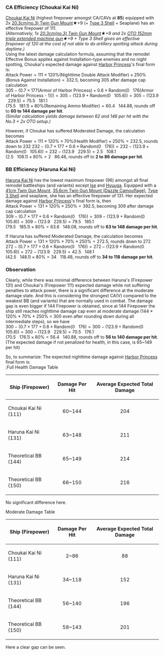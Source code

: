 ===CA Efficiency (Choukai Kai Ni)===
[[Choukai#Second Upgrade|Choukai Kai Ni]] (highest firepower amongst CA/CAVs at '''85''') equipped with 2x [[20.3cm(no.3) Twin Gun Mount]]★+9 (+ [[Type 3 Shell]] + Seaplane) has an effective firepower of 111.<br/>
''(Alternatively, 1x [[20.3cm(no.3) Twin Gun Mount]]★+9 and 2x [[OTO 152mm triple extended machine gun]]★+9 + Type 3 Shell gives an effective firepower of 120 at the cost of not able to do artillery spotting attack during daytime.)''<br/>
Using the latest damage calculation formula, assuming that the remodel Effective Bonus applies against Installation-type enemies and no night spotting, Choukai's expected damage against [[Harbor Princess]]'s final form is:<br/>
<math> \text {Attack Power} = 111 \times 120 \% \text {(Nighttime Double Attack Modifier)} \times 250 \% \text {(Bonus Against Installation)} = 332.5 </math>, becoming 305 after damage cap calculation<br/>
<math> 305 - (0.7 \times 177 \text {(Armor of Harbor Princess)} + 0.6 \times \text {Random} (0 \text { ~ } 176 \text {(Armor of Harbor Princess - 1)} )) = 305 - (123.9 + \text {Random} (0 \text { ~ } 105.6)) = 305 - (123.9 \text { ~ } 229.5) = 75.5 \text { ~ } 181.1</math><br/>
<math> (75.5 \text { ~ } 181.1) \times 80 \% \text {(Remaining Ammo Modifier)} = 60.4 \text { ~ } 144.88</math>, rounds off to '''60 to 144 damage per hit'''.<br/>
''(Similar calculation yields damage between 62 and 146 per hit with the No.3 + 2x OTO setup.)''

However, if Choukai has suffered Moderated Damage, the calculation becomes<br/>
<math> \text {Attack Power} = 111 \times 120 \% \times 70 \% \text {(Health Modifier)} \times 250 \% = 232.5 </math>, rounds down to 232
<math> 232 - (0.7 \times 177 + 0.6 \times \text {Random} (0 \text { ~ } 176)) = 232 - (123.9 + \text {Random} (0 \text { ~ } 105.6)) = 232 - (123.9 \text { ~ } 229.5) = 2.5 \text { ~ } 108.1</math><br/>
<math> (2.5 \text { ~ } 108.1) \times 80 \% = 2 \text { ~ } 86.48</math>, rounds off to '''2 to 86 damage per hit'''.<br/>

===BB Efficiency (Haruna Kai Ni)===
[[Haruna#Second Upgrade|Haruna Kai Ni]] has the lowest maximum firepower (96) amongst all final remodel battleships (and variants) except [[Ise]] and [[Hyuuga]]. Equipped with a [[41cm Twin Gun Mount]], [[35.6cm Twin Gun Mount (Dazzle Camouflage)]], [[Type 3 Shell]] and seaplane, she has an effective firepower of 131.
Her expected damage against [[Harbor Princess]]'s final form is, then<br/>
<math> \text {Attack Power} = 131 \times 120 \% \times 250 \% = 392.5 </math>, becoming 309 after damage cap calculation<br/>
<math> 309 - (0.7 \times 177 + 0.6 \times \text {Random} (0 \text { ~ } 176)) = 309 - (123.9 + \text {Random} (0 \text { ~ } 105.6)) = 309 - (123.9 \text { ~ } 229.5) = 79.5 \text { ~ } 185.1</math><br/>
<math> (79.5 \text { ~ } 185.1) \times 80 \% = 63.6 \text { ~ } 148.08</math>, rounds off to '''63 to 148 damage per hit'''.

If Haruna has suffered Moderated Damage, the calculation becomes<br/>
<math> \text {Attack Power} = 131 \times 120 \% \times 70 \% \times 250 \% = 272.5 </math>, rounds down to 272<br/>
<math> 272 - (0.7 \times 177 + 0.6 \times \text {Random} (0 \text { ~ } 176)) = 272 - (123.9 + \text {Random} (0 \text { ~ } 105.6)) = 272 - (123.9 \text { ~ } 229.5) = 42.5 \text { ~ } 148.1</math><br/>
<math> (42.5 \text { ~ } 148.1) \times 80 \% = 34 \text { ~ } 118.48</math>, rounds off to '''34 to 118 damage per hit'''.

===Observation===
Clearly, while there was minimal difference between Haruna's (Firepower 131) and Choukai's (Firepower 111) expected damage while not suffering penalties to attack power, there is a significant difference at the moderate damage state. And this is considering the strongest CA(V) compared to the weakest BB (and variants) that are normally used in combat. The damage gap is even bigger if 144 Firepower is obtained, since at 144 Firepower the ship still reaches nighttime damage cap even at moderate damage (144 * 120% * 70% * 250% = 300 even after rounding down during all intermediate steps), so we have<br/>
<math> 300 - (0.7 \times 177 + 0.6 \times \text {Random} (0 \text { ~ } 176) = 300 - (123.9 + \text {Random} (0 \text { ~ } 105.6)) = 300 - (123.9 \text { ~ } 229.5) = 70.5 \text { ~ } 176.1</math><br/>
<math> (70.5 \text { ~ } 176.1) \times 80 \% = 56.4 \text { ~ } 140.88</math>, rounds off to '''56 to 140 damage per hit'''.<br/>
(The expected damage if not penalized for health, in this case, is 65~149 per hit)

So, to summarize: The expected nighttime damage against [[Harbor Princess]] final form is:<br/>
;Full Health Damage Table
{| class="wikitable"
|-
! scope="col" style="text-align:center;" |Ship (Firepower)
! scope="col" style="text-align:center;" |Damage Per Hit
! scope="col" style="text-align:center;" |Average Expected Total Damage
|-
| Choukai Kai Ni (111)
| style="text-align:center;" |60~144
| style="text-align:center;" |204
|-
| Haruna Kai Ni (131)
| style="text-align:center;" |63~148
| style="text-align:center;" |211
|-
| Theoretical BB (144)
| style="text-align:center;" |65~149
| style="text-align:center;" |214
|-
| Theoretical BB (150)
| style="text-align:center;" |66~150
| style="text-align:center;" |216
|}
No significant difference here.

;Moderate Damage Table
{| class="wikitable"
|-
! scope="col" style="text-align:center;" |Ship (Firepower)
! scope="col" style="text-align:center;" |Damage Per Hit
! scope="col" style="text-align:center;" |Average Expected Total Damage
|-
| Choukai Kai Ni (111)
| style="text-align:center;" |2~86
| style="text-align:center;" |88
|-
| Haruna Kai Ni (131)
| style="text-align:center;" |34~118
| style="text-align:center;" |152
|-
| Theoretical BB (144)
| style="text-align:center;" |56~140
| style="text-align:center;" |196
|-
| Theoretical BB (150)
| style="text-align:center;" |58~143
| style="text-align:center;" |201
|}
Here a clear gap can be seen.